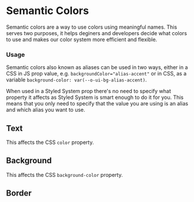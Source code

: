 
<Meta
    title="Materials/Semantic Colors"
    id="semantic-colors"
/>

# Semantic Colors

<Tagline>Semantic colors are a way to use colors using meaningful names. This serves two purposes, it helps deginers and developers decide what colors to use and makes our color system more efficient and flexible.</Tagline>

### Usage

Semantic colors also known as aliases can be used in two ways, either in a CSS in JS prop value, e.g. `backgroundColor="alias-accent"` or in CSS, as a variable `background-color: var(--o-ui-bg-alias-accent)`.

When used in a Styled System prop there's no need to specify what property it affects as Styled System is smart enough to do it for you. This means that you only need to specify that the value you are using is an alias and which alias you want to use.

## Text

This affects the CSS `color` property.

<ThemeProvider theme={ShareGateTheme} colorScheme="light">
    <SemanticColorTable
        colors={[
            { shade: "Primary", value: "alias-primary", variable: "--o-ui-text-alias-primary", usage: "Headers", itemRenderer: textRenderer },
            { shade: "Secondary", value: "alias-secondary", variable: "--o-ui-text-alias-secondary", usage: "Body", itemRenderer: textRenderer },
            { shade: "Tertiary", value: "alias-tertiary", variable: "--o-ui-text-alias-tertiary", usage: "Details", itemRenderer: textRenderer },
            { shade: "Inactive", value: "alias-inactive", variable: "--o-ui-text-alias-inactive", usage: "Table header, placeholder, disabled state", itemRenderer: textRenderer },
            { shade: "Accent", value: "alias-accent", variable: "--o-ui-text-alias-accent", usage: "", itemRenderer: textRenderer },
            { shade: "Alert", value: "alias-alert", variable: "--o-ui-text-alias-alert", usage: "", itemRenderer: textRenderer },
            { shade: "Warning", value: "alias-warning", variable: "--o-ui-text-alias-warning", usage: "", itemRenderer: textRenderer },
            { shade: "Success", value: "alias-success", variable: "--o-ui-text-alias-success", usage: "", itemRenderer: textRenderer },
            { shade: "Static Black", value: "alias-static-black", variable: "--o-ui-text-alias-static-black", usage: "Texts that do not change colors depending on theming", itemRenderer: textRenderer },
            { shade: "Static White", value: "alias-static-white", variable: "--o-ui-text-alias-static-white", usage: "Texts that do not change colors depending on theming", itemRenderer: textRenderer }
        ]}
    />
</ThemeProvider>

## Background

This affects the CSS `background-color` property.

<ThemeProvider theme={ShareGateTheme} colorScheme="light">
    <SemanticColorTable
        colors={[
            { shade: "Default", value: "alias-default", variable: "--o-ui-bg-alias-default", usage: "Default Background", itemRenderer: backgroundRenderer },
            { shade: "Side Nav", value: "alias-side-nav", variable: "--o-ui-bg-side-nav", usage: "", itemRenderer: backgroundRenderer},
            { shade: "Soft Break", value: "alias-soft-break", variable: "--o-ui-bg-soft-break", usage: "", itemRenderer: backgroundRenderer },
            { shade: "Hard Break", value: "alias-hard-break", variable: "--o-ui-bg-hard-break", usage: "", itemRenderer: backgroundRenderer },
            { shade: "Hard Break", value: "alias-hard-break", variable: "--o-ui-bg-hard-break", usage: "", itemRenderer: backgroundRenderer },
            { shade: "Basic", value: "alias-basic", variable: "--o-ui-bg-alias-basic", usage: "", itemRenderer: backgroundRenderer },
            { shade: "Basic Transparent", value: "alias-basic-transpaent", variable: "--o-ui-bg-alias-basic-transparent", usage: "", itemRenderer: backgroundRenderer },
            { shade: "Static White", value: "alias-static-white", variable: "--o-ui-bg-alias-static-white", usage: "", itemRenderer: backgroundRenderer },
            { shade: "Accent", value: "alias-accent", variable: "--o-ui-bg-alias-accent", usage: "", itemRenderer: backgroundRenderer },
            { shade: "Accent Faint", value: "alias-accent-faint", variable: "--o-ui-bg-alias-accent-faint", usage: "", itemRenderer: backgroundRenderer },
            { shade: "Accent Light", value: "alias-accent-light", variable: "--o-ui-bg-alias-accent-light", usage: "", itemRenderer: backgroundRenderer },
            { shade: "Accent Transparent", value: "alias-accent-transparent", variable: "--o-ui-bg-alias-accent-transparent", usage: "", itemRenderer: backgroundRenderer },
            { shade: "Alert", value: "alias-alert", variable: "--o-ui-bg-alias-alert", usage: "", itemRenderer: backgroundRenderer },
            { shade: "Alert Faint", value: "alias-alert-faint", variable: "--o-ui-bg-alias-alert-faint", usage: "", itemRenderer: backgroundRenderer },
            { shade: "Alert Light", value: "alias-alert-light", variable: "--o-ui-bg-alias-alert-light", usage: "", itemRenderer: backgroundRenderer },
            { shade: "Alert Transparent", value: "alias-alert-transparent", variable: "--o-ui-bg-alias-alert-transparent", usage: "", itemRenderer: backgroundRenderer },
            { shade: "Warning", value: "alias-warning", variable: "--o-ui-bg-alias-warning", usage: "", itemRenderer: backgroundRenderer },
            { shade: "Warning Faint", value: "alias-warning-faint", variable: "--o-ui-bg-alias-warning-faint", usage: "", itemRenderer: backgroundRenderer },
            { shade: "Warning Light", value: "alias-warning-light", variable: "--o-ui-bg-alias-warning-light", usage: "", itemRenderer: backgroundRenderer },
            { shade: "Success", value: "alias-success", variable: "--o-ui-bg-alias-success", usage: "", itemRenderer: backgroundRenderer },
            { shade: "Success Faint", value: "alias-success-faint", variable: "--o-ui-bg-alias-success-faint", usage: "", itemRenderer: backgroundRenderer },
            { shade: "Success Light", value: "alias-success-light", variable: "--o-ui-bg-alias-success-light", usage: "", itemRenderer: backgroundRenderer },
            { shade: "Transparent", value: "alias-transparent", variable: "--o-ui-bg-alias-transparent", usage: "", itemRenderer: backgroundRenderer }
        ]}
    />
</ThemeProvider>

## Border

<ThemeProvider theme={ShareGateTheme} colorScheme="light">
    <SemanticColorTable
        colors={[
            { shade: "Low Contrast", value: "alias-low-contrast", variable: "o-ui-alias-low-contrast" , usage: "x", itemRenderer: borderRenderer},
            { shade: "Mid Contrast", value: "alias-mid-contrast", variable: "o-ui-alias-mid-contrast" , usage: "x", itemRenderer: borderRenderer},
            { shade: "High Contrast", value: "alias-high-contrast", variable: "o-ui-alias-high-contrast" , usage: "x", itemRenderer: borderRenderer},
            { shade: "Accent", value: "alias-accent", variable: "o-ui-alias-accent" , usage: "x", itemRenderer: borderRenderer},
            { shade: "Accent Hover", value: "alias-accent-hover", variable: "o-ui-alias-accent-hover" , usage: "x", itemRenderer: borderRenderer},
            { shade: "Accent Active", value: "alias-accent-active", variable: "o-ui-alias-accent-active" , usage: "x", itemRenderer: borderRenderer},
            { shade: "Alert", value: "alias-alert", variable: "o-ui-alias-alert" , usage: "x", itemRenderer: borderRenderer},
            { shade: "Alert Hover", value: "alias-alert-hover", variable: "o-ui-alias-alert-hover" , usage: "x", itemRenderer: borderRenderer},
            { shade: "Alert Active", value: "alias-alert-active", variable: "o-ui-alias-alert-active" , usage: "x", itemRenderer: borderRenderer},
            { shade: "Warning", value: "alias-warning", variable: "o-ui-alias-warning" , usage: "x", itemRenderer: borderRenderer},
            { shade: "Warning Hover", value: "alias-warning-hover", variable: "o-ui-alias-warning-hover" , usage: "x", itemRenderer: borderRenderer},
            { shade: "Warning Active", value: "alias-warning-active", variable: "o-ui-alias-warning-active" , usage: "x", itemRenderer: borderRenderer},
            { shade: "Success", value: "alias-success", variable: "o-ui-alias-success" , usage: "x", itemRenderer: borderRenderer},
            { shade: "Success Hover", value: "alias-success-hover", variable: "o-ui-alias-success-hover" , usage: "x", itemRenderer: borderRenderer},
            { shade: "Success Active", value: "alias-success-active", variable: "o-ui-alias-success-active", usage: "x", itemRenderer: borderRenderer }
        ]}
    />
</ThemeProvider>

